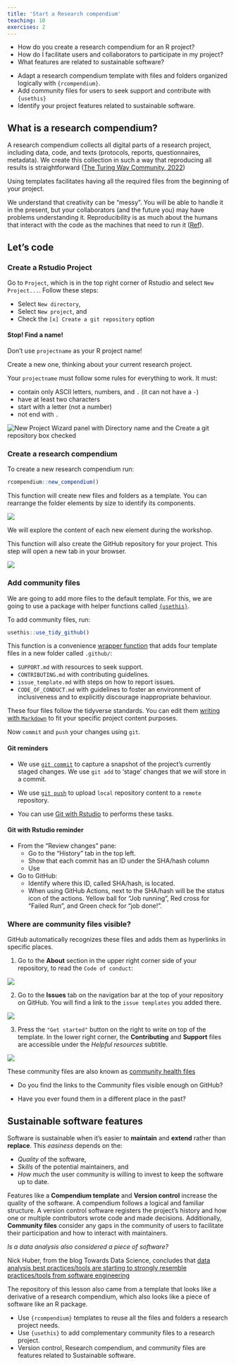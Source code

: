 ```yaml
---
title: 'Start a Research compendium'
teaching: 10
exercises: 2
---
```


:::::::::::::::::::::::::::::::::::::: questions 

- How do you create a research compendium for an R project?
- How do I facilitate users and collaborators to participate in my project?
- What features are related to sustainable software?

::::::::::::::::::::::::::::::::::::::::::::::::

::::::::::::::::::::::::::::::::::::: objectives

- Adapt a research compendium template with files and folders organized logically with `{rcompendium}`.
- Add community files for users to seek support and contribute with `{usethis}`
- Identify your project features related to sustainable software.

::::::::::::::::::::::::::::::::::::::::::::::::

## What is a research compendium?

A research compendium collects all digital parts of a research project, including data, code, and texts (protocols, reports, questionnaires, metadata). We create this collection in such a way that reproducing all results is straightforward ([The Turing Way Community, 2022](https://the-turing-way.netlify.app/reproducible-research/compendia#summary))

Using templates facilitates having all the required files from the beginning of your project.

We understand that creativity can be “messy”. You will be able to handle it in the present, but your collaborators (and the future you) may have problems understanding it. Reproducibility is as much about the humans that interact with the code as the machines that need to run it ([Ref](https://eliocamp.github.io/reproducibility-with-r/materials/day1/02-projects/)).

<!-- figure from this to that -->

## Let's code

### Create a Rstudio Project

Go to `Project`, which is in the top right corner of Rstudio and select `New Project...`. Follow these steps:

- Select `New directory`, 
- Select `New project`, and 
- Check the `[x] Create a git repository` option

:::callout

#### Stop! Find a name!

Don't use `projectname` as your R project name!

Create a new one, thinking about your current research project.

:::

Your `projectname` must follow some rules for everything to work. It must:

- contain only ASCII letters, numbers, and `.` (it can not have a `-`)
- have at least two characters
- start with a letter (not a number)
- not end with `.`

![](fig/project-init.png){alt='New Project Wizard panel with Directory name and the Create a git repository box checked'}


### Create a research compendium

To create a new research compendium run:

```r
rcompendium::new_compendium()
```

This function will create new files and folders as a template. You can rearrange the folder elements by size to identify its components.

![](fig/projectname-01.png)

We will explore the content of each new element during the workshop.

This function will also create the GitHub repository for your project. This step will open a new tab in your browser.

![](fig/projectname-01-github.png)

### Add community files

We are going to add more files to the default template. For this, we are going to use a package with helper functions called [`{usethis}`](https://usethis.r-lib.org/).

To add community files, run:

```r
usethis::use_tidy_github()
```

This function is a convenience [wrapper function](https://stackoverflow.com/q/44783295/6702544) that adds four template files in a new folder called `.github/`: 

- `SUPPORT.md` with resources to seek support.
- `CONTRIBUTING.md` with contributing guidelines.
- `issue_template.md` with steps on how to report issues.
- `CODE_OF_CONDUCT.md` with guidelines to foster an environment of inclusiveness and to explicitly discourage inappropriate behaviour.

These four files follow the tidyverse standards. You can edit them [writing with `Markdown`](https://rstudio.github.io/cheatsheets/html/rmarkdown.html#write-with-markdown) to fit your specific project content purposes.

:::prereq

Now `commit` and `push` your changes using `git`.

#### Git reminders

- We use [`git commit`](https://www.atlassian.com/git/tutorials/saving-changes/git-commit) to capture a snapshot of the project's currently staged changes. We use `git add` to 'stage' changes that we will store in a commit.

- We use [`git push`](https://www.atlassian.com/git/tutorials/syncing/git-push) to upload `local` repository content to a `remote` repository.

<!-- add a diagram for this -->

- You can use [Git with Rstudio](https://rviews.rstudio.com/2020/04/23/10-commands-to-get-started-with-git/) to performs these tasks.

:::

:::::::::::::::::::::::::::::::::::::::::::::::::::::::::::::::::::: instructor

#### Git with Rstudio reminder

- From the “Review changes” pane:
    + Go to the “History” tab in the top left.
    + Show that each commit has an ID under the SHA/hash column
    + Use 

- Go to GitHub:
    + Identify where this ID, called SHA/hash, is located.
    + When using GitHub Actions, next to the SHA/hash will be the status icon of the actions. Yellow ball for "Job running", Red cross for "Failed Run", and Green check for "job done!".

::::::::::::::::::::::::::::::::::::::::::::::::::::::::::::::::::::::::::::::::

### Where are community files visible?

GitHub automatically recognizes these files and adds them as hyperlinks in specific places. 

1. Go to the __About__ section in the upper right corner side of your repository, to read the `Code of conduct`:

![](fig/code_of_conduct.png)

2. Go to the __Issues__ tab on the navigation bar at the top of your repository on GitHub. You will find a link to the `issue templates` you added there.

![](fig/issue_template.png)

3. Press the `"Get started"` button on the right to write on top of the template. In the lower right corner, the __Contributing__ and __Support__ files are accessible under the _Helpful resources_ subtitle.

![](fig/helpful_resources.png)

These community files are also known as [community health files](https://github.blog/changelog/2019-02-21-organization-wide-community-health-files/)

:::discussion

- Do you find the links to the Community files visible enough on GitHub?

- Have you ever found them in a different place in the past?

:::


## Sustainable software features

Software is sustainable when it's easier to __maintain__ and __extend__ rather than __replace__. This _easiness_ depends on the: 

- _Quality_ of the software, 
- _Skills_ of the potential maintainers, and 
- _How much_ the user community is willing to invest to keep the software up to date.

Features like a __Compendium template__ and __Version control__ increase the quality of the software. A compendium follows a logical and familiar structure. A version control software registers the project's history and how one or multiple contributors wrote code and made decisions. Additionally, __Community files__ consider any gaps in the community of users to facilitate their participation and how to interact with maintainers.

:::testimonial

_Is a data analysis also considered a piece of software?_ 

Nick Huber, from the blog Towards Data Science, concludes that [data analysis best practices/tools are starting to strongly resemble practices/tools from software engineering](https://towardsdatascience.com/data-analysis-is-a-form-of-software-engineering-876232bd3ebc)

The repository of this lesson also came from a template that looks like a derivative of a research compendium, which also looks like a piece of software like an R package.

:::

::::::::::::::::::::::::::::::::::::: keypoints 

- Use `{rcompendium}` templates to reuse all the files and folders a research project needs. 
- Use `{usethis}` to add complementary community files to a research project.
- Version control, Research compendium, and community files are features related to Sustainable software. 

::::::::::::::::::::::::::::::::::::::::::::::::

